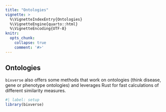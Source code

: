 ```yaml
---
title: "Ontologies"
vignette: >
  %\VignetteIndexEntry{Ontologies}
  %\VignetteEngine{quarto::html}
  %\VignetteEncoding{UTF-8}
knitr:
  opts_chunk:
    collapse: true
    comment: '#>'
---
```


## Ontologies

`bixverse` also offers some methods that work on ontologies (think disease,
gene or phenotype ontologies) and leverages Rust for fast calculations
of different similarity measures.

```r
#| label: setup
library(bixverse)
```
